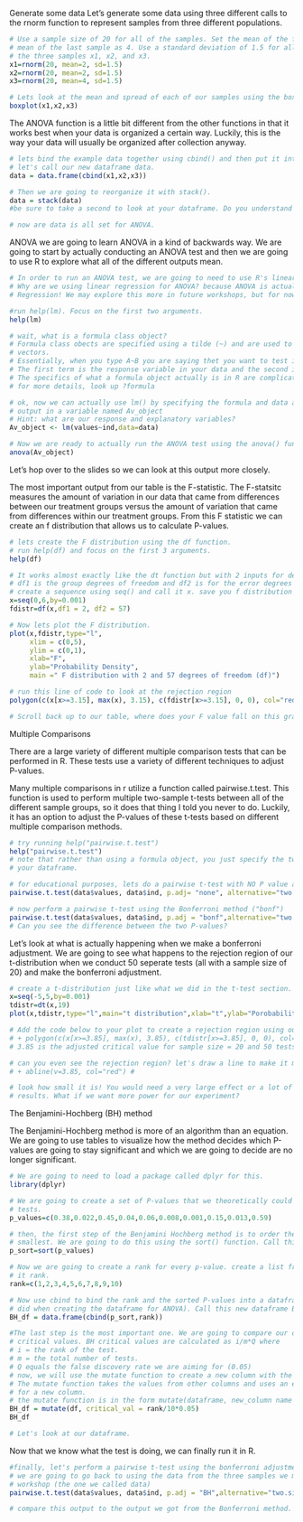Generate some data
Let's generate some data using three different calls to the rnorm function to represent samples from three different populations.
```r
# Use a sample size of 20 for all of the samples. Set the mean of the first two samples as 2 and set the 
# mean of the last sample as 4. Use a standard deviation of 1.5 for all samples. We are going to call
# the three samples x1, x2, and x3. 
x1=rnorm(20, mean=2, sd=1.5)
x2=rnorm(20, mean=2, sd=1.5)
x3=rnorm(20, mean=4, sd=1.5)

# Lets look at the mean and spread of each of our samples using the boxplot() function. 
boxplot(x1,x2,x3)
```

The ANOVA function is a little bit different from the other functions in that it works best when your data is organized a certain way. Luckily, this is the way your data will usually be organized after collection anyway.
```r
# lets bind the example data together using cbind() and then put it into a dataframe with data.frame(). 
# let's call our new dataframe data. 
data = data.frame(cbind(x1,x2,x3))

# Then we are going to reorganize it with stack(). 
data = stack(data)
#be sure to take a second to look at your dataframe. Do you understand its stucture? 

# now are data is all set for ANOVA. 
```

ANOVA
we are going to learn ANOVA in a kind of backwards way. We are going to start by actually conducting an ANOVA test and then we are going to use R to explore what all of the different outputs mean. 

```r
# In order to run an ANOVA test, we are going to need to use R's linear regression function lm()
# Why are we using linear regression for ANOVA? because ANOVA is actually a special application of Linear
# Regression! We may explore this more in future workshops, but for now do not worry about it. 

#run help(lm). Focus on the first two arguments. 
help(lm)

# wait, what is a formula class object? 
# Formula class obects are specified using a tilde (~) and are used to specify a relationship between two
# vectors.
# Essentially, when you type A~B you are saying thet you want to test if variable A is dependent on B.
# The first term is the response variable in your data and the second is the explanatory variable. 
# The specifics of what a formula object actually is in R are complicated and beyond this workshop. 
# for more details, look up ?formula 

# ok, now we can actually use lm() by specifying the formula and data arguments. run lm and save the 
# output in a variable named Av_object
# Hint: what are our response and explanatory variables? 
Av_object <- lm(values~ind,data=data) 

# Now we are ready to actually run the ANOVA test using the anova() function. 
anova(Av_object)
```
Let's hop over to the slides so we can look at this output more closely. 

The most important output from our table is the F-statistic. The F-statsitc measures the amount of variation in our data that came from differences between our treatment groups versus the amount of variation that came from differences within our treatment groups. From this F statistic we can create an f distribution that allows us to calculate P-values. 
```r
# lets create the F distribution using the df function.
# run help(df) and focus on the first 3 arguments. 
help(df)

# It works almost exactly like the dt function but with 2 inputs for degrees of freedom. 
# df1 is the group degrees of freedom and df2 is for the error degrees of freedom. 
# create a sequence using seq() and call it x. save you f distribution as a variable called fdist. 
x=seq(0,6,by=0.001)
fdistr=df(x,df1 = 2, df2 = 57)

# Now lets plot the F distribution. 
plot(x,fdistr,type="l",
     xlim = c(0,5), 
     ylim = c(0,1),
     xlab="F",
     ylab="Probability Density",
     main =" F distribution with 2 and 57 degrees of freedom (df)")

# run this line of code to look at the rejection region
polygon(c(x[x>=3.15], max(x), 3.15), c(fdistr[x>=3.15], 0, 0), col="red")

# Scroll back up to our table, where does your F value fall on this graph? does it make sense that you were/were'nt able to reject the null?
```
Multiple Comparisons

There are a large variety of different multiple comparison tests that can be performed in R. These tests use a variety of different techniques to adjust P-values. 

Many multiple comparisons in r utilize a function called pairwise.t.test. This function is used to perform multiple two-sample t-tests between all of the different sample groups, so it does that thing I told you never to do. Luckily, it has an option to adjust the P-values of these t-tests based on different multiple comparison methods. 
```r
# try running help("pairwise.t.test")
help("pairwise.t.test")
# note that rather than using a formula object, you just specify the two columns you are looking at in 
# your dataframe. 

# for educational purposes, lets do a pairwise t-test with NO P value adjustment whatsoever ("none"). 
pairwise.t.test(data$values, data$ind, p.adj= "none", alternative="two.sided")
```
```r
# now perform a pairwise t-test using the Bonferroni method ("bonf")
pairwise.t.test(data$values, data$ind, p.adj = "bonf",alternative="two.sided")
# Can you see the difference between the two P-values? 
```

Let's look at what is actually happening when we make a bonferroni adjustment. We are going to see what happens to the rejection region of our t-distribution when we conduct 50 seperate tests (all with a sample size of 20) and make the bonferroni adjustment. 
```r
# create a t-distribution just like what we did in the t-test section.
x=seq(-5,5,by=0.001)
tdistr=dt(x,19)
plot(x,tdistr,type="l",main="t distribution",xlab="t",ylab="Porobability Density") + polygon(c(x[x>=3.85], max(x), 3.85), c(tdistr[x>=3.85], 0, 0), col="red") + abline(v=3.85, col="red")

# Add the code below to your plot to create a rejection region using our altered P-value. 
# + polygon(c(x[x>=3.85], max(x), 3.85), c(tdistr[x>=3.85], 0, 0), col="red") #
# 3.85 is the adjusted critical value for sample size = 20 and 50 tests. 

# can you even see the rejection region? let's draw a line to make it more clear
# + abline(v=3.85, col="red") #

# look how small it is! You would need a very large effect or a lot of power to find any significant 
# results. What if we want more power for our experiment? 

```

The Benjamini-Hochberg (BH) method

The Benjamini-Hochberg method is more of an algorithm than an equation. We are going to use tables to visualize how the method decides which P-values are going to stay significant and which we are going to decide are no longer significant. 


```r
# We are going to need to load a package called dplyr for this. 
library(dplyr)

# We are going to create a set of P-values that we theoretically could have gotten from performing 10 
# tests. 
p_values=c(0.38,0.022,0.45,0.04,0.06,0.008,0.001,0.15,0.013,0.59)

# then, the first step of the Benjamini Hochberg method is to order the P-values from largest to 
# smallest. We are going to do this using the sort() function. Call this sorted vector p_sort
p_sort=sort(p_values)

# Now we are going to create a rank for every p-value. create a list from 1 to 10 using c() and call
# it rank. 
rank=c(1,2,3,4,5,6,7,8,9,10)

# Now use cbind to bind the rank and the sorted P-values into a dataframe (should be familiar to what we
# did when creating the dataframe for ANOVA). Call this new dataframe BH_df. 
BH_df = data.frame(cbind(p_sort,rank))

#The last step is the most important one. We are going to compare our ordered P-values to a set of BH 
# critical values. BH critical values are calculated as i/m*Q where
# i = the rank of the test. 
# m = the total number of tests. 
# Q equals the false discovery rate we are aiming for (0.05)
# now, we will use the mutate function to create a new column with the critical values for each test.
# The mutate function takes the values from other columns and uses an equation to calculate the values 
# for a new column. 
# the mutate function is in the form mutate(dataframe, new_column name = equation)
BH_df = mutate(df, critical_val = rank/10*0.05)
BH_df

# Let's look at our dataframe. 
```

Now that we know what the test is doing, we can finally run it in R. 

```r
#finally, let's perform a pairwise t-test using the bonferroni adjustment. 
# we are going to go back to using the data from the three samples we made at the beginning of this 
# workshop (the one we called data)
pairwise.t.test(data$values, data$ind, p.adj = "BH",alternative="two.sided")

# compare this output to the output we got from the Bonferroni method. 
```
